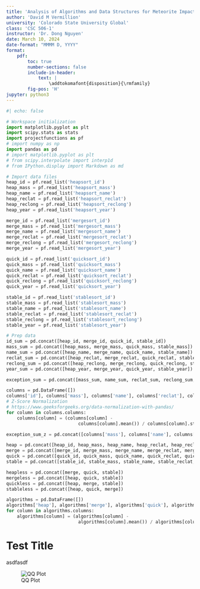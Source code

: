 ```yaml
---
title: 'Analysis of Algorithms and Data Structures for Meteorite Impact Classification'
author: 'David M Vermillion'
university: 'Colorado State University Global'
class: 'CSC 506-1'
instructor: 'Dr. Dong Nguyen'
date: March 10, 2024
date-format: "MMMM D, YYYY"
format:
    pdf:
        toc: true
        number-sections: false
        include-in-header:
            text: |
                \addtokomafont{disposition}{\rmfamily}
        fig-pos: 'H'
jupyter: python3
---
```


```python
#| echo: false

# Workspace initialization
import matplotlib.pyplot as plt
import scipy.stats as stats
import projectfunctions as pf
# import numpy as np
import pandas as pd
# import matplotlib.pyplot as plt
# from scipy.interpolate import interp1d
# from IPython.display import Markdown as md

# Import data files
heap_id = pf.read_list('heapsort_id')
heap_mass = pf.read_list('heapsort_mass')
heap_name = pf.read_list('heapsort_name')
heap_reclat = pf.read_list('heapsort_reclat')
heap_reclong = pf.read_list('heapsort_reclong')
heap_year = pf.read_list('heapsort_year')

merge_id = pf.read_list('mergesort_id')
merge_mass = pf.read_list('mergesort_mass')
merge_name = pf.read_list('mergesort_name')
merge_reclat = pf.read_list('mergesort_reclat')
merge_reclong = pf.read_list('mergesort_reclong')
merge_year = pf.read_list('mergesort_year')

quick_id = pf.read_list('quicksort_id')
quick_mass = pf.read_list('quicksort_mass')
quick_name = pf.read_list('quicksort_name')
quick_reclat = pf.read_list('quicksort_reclat')
quick_reclong = pf.read_list('quicksort_reclong')
quick_year = pf.read_list('quicksort_year')

stable_id = pf.read_list('stablesort_id')
stable_mass = pf.read_list('stablesort_mass')
stable_name = pf.read_list('stablesort_name')
stable_reclat = pf.read_list('stablesort_reclat')
stable_reclong = pf.read_list('stablesort_reclong')
stable_year = pf.read_list('stablesort_year')

# Prep data
id_sum = pd.concat([heap_id, merge_id, quick_id, stable_id])
mass_sum = pd.concat([heap_mass, merge_mass, quick_mass, stable_mass])
name_sum = pd.concat([heap_name, merge_name, quick_name, stable_name])
reclat_sum = pd.concat([heap_reclat, merge_reclat, quick_reclat, stable_reclat])
reclong_sum = pd.concat([heap_reclong, merge_reclong, quick_reclong, stable_reclong])
year_sum = pd.concat([heap_year, merge_year, quick_year, stable_year])

exception_sum = pd.concat([mass_sum, name_sum, reclat_sum, reclong_sum, year_sum])

columns = pd.DataFrame([])
columns['id'], columns['mass'], columns['name'], columns['reclat'], columns['reclong'], columns['year'] = id_sum, mass_sum, name_sum, reclat_sum, reclong_sum, year_sum
# Z-Score Normalization
# https://www.geeksforgeeks.org/data-normalization-with-pandas/
for column in columns.columns: 
    columns[column] = (columns[column] -
                           columns[column].mean()) / columns[column].std()

exception_sum_z = pd.concat([columns['mass'], columns['name'], columns['reclat'], columns['reclong'], columns['year']])

heap = pd.concat([heap_id, heap_mass, heap_name, heap_reclat, heap_reclong, heap_year])
merge = pd.concat([merge_id, merge_mass, merge_name, merge_reclat, merge_reclong, merge_year])
quick = pd.concat([quick_id, quick_mass, quick_name, quick_reclat, quick_reclong, quick_year])
stable = pd.concat([stable_id, stable_mass, stable_name, stable_reclat, stable_reclong, stable_year])

heapless = pd.concat([merge, quick, stable])
mergeless = pd.concat([heap, quick, stable])
quickless = pd.concat([heap, merge, stable])
stableless = pd.concat([heap, quick, merge])

algorithms = pd.DataFrame([])
algorithms['heap'], algorithms['merge'], algorithms['quick'], algorithms['stable'] = heap, merge, quick, stable
for column in algorithms.columns: 
    algorithms[column] = (algorithms[column] -
                           algorithms[column].mean()) / algorithms[column].std()


```

\newpage

# Test Title

asdfasdf

![QQ Plot](images/heap_id%20qqplot.png)